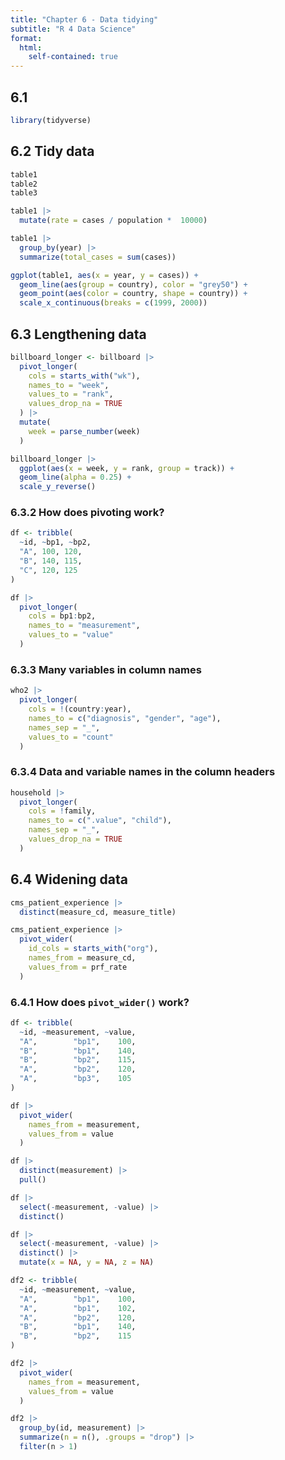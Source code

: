 ```yaml
---
title: "Chapter 6 - Data tidying"
subtitle: "R 4 Data Science"
format:
  html:
    self-contained: true
---
```


## 6.1

```r
library(tidyverse)
```

## 6.2 Tidy data

```r
table1
table2
table3
```

```r
table1 |>
  mutate(rate = cases / population *  10000)
```

```r
table1 |>
  group_by(year) |>
  summarize(total_cases = sum(cases))
```

```r
ggplot(table1, aes(x = year, y = cases)) +
  geom_line(aes(group = country), color = "grey50") +
  geom_point(aes(color = country, shape = country)) +
  scale_x_continuous(breaks = c(1999, 2000))
```

## 6.3 Lengthening data

```r
billboard_longer <- billboard |>
  pivot_longer(
    cols = starts_with("wk"),
    names_to = "week",
    values_to = "rank",
    values_drop_na = TRUE
  ) |>
  mutate(
    week = parse_number(week)
  )
```

```r
billboard_longer |>
  ggplot(aes(x = week, y = rank, group = track)) +
  geom_line(alpha = 0.25) +
  scale_y_reverse()
```
### 6.3.2 How does pivoting work?

```r
df <- tribble(
  ~id, ~bp1, ~bp2,
  "A", 100, 120,
  "B", 140, 115,
  "C", 120, 125
)

df |>
  pivot_longer(
    cols = bp1:bp2,
    names_to = "measurement",
    values_to = "value"
  )
```

### 6.3.3 Many variables in column names

```r
who2 |>
  pivot_longer(
    cols = !(country:year),
    names_to = c("diagnosis", "gender", "age"),
    names_sep = "_",
    values_to = "count"
  )
```

### 6.3.4 Data and variable names in the column headers

```r
household |>
  pivot_longer(
    cols = !family,
    names_to = c(".value", "child"),
    names_sep = "_",
    values_drop_na = TRUE
  )
```

## 6.4 Widening data

```r
cms_patient_experience |>
  distinct(measure_cd, measure_title)

cms_patient_experience |>
  pivot_wider(
    id_cols = starts_with("org"),
    names_from = measure_cd,
    values_from = prf_rate
  )
```

### 6.4.1 How does `pivot_wider()` work?

```r
df <- tribble(
  ~id, ~measurement, ~value,
  "A",        "bp1",    100,
  "B",        "bp1",    140,
  "B",        "bp2",    115, 
  "A",        "bp2",    120,
  "A",        "bp3",    105
)

df |>
  pivot_wider(
    names_from = measurement,
    values_from = value
  )

df |>
  distinct(measurement) |>
  pull()

df |>
  select(-measurement, -value) |>
  distinct()

df |>
  select(-measurement, -value) |>
  distinct() |>
  mutate(x = NA, y = NA, z = NA)

df2 <- tribble(
  ~id, ~measurement, ~value,
  "A",        "bp1",    100,
  "A",        "bp1",    102,
  "A",        "bp2",    120,
  "B",        "bp1",    140, 
  "B",        "bp2",    115
)

df2 |>
  pivot_wider(
    names_from = measurement,
    values_from = value
  )

df2 |>
  group_by(id, measurement) |>
  summarize(n = n(), .groups = "drop") |>
  filter(n > 1)
```
